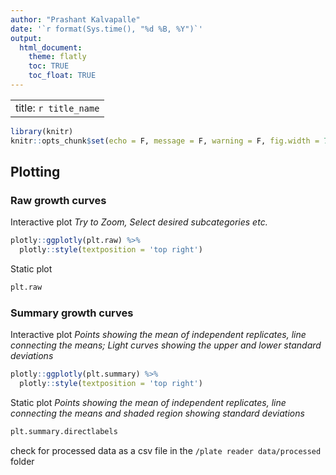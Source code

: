 ```yaml
---
author: "Prashant Kalvapalle"
date: '`r format(Sys.time(), "%d %B, %Y")`'
output: 
  html_document:
    theme: flatly
    toc: TRUE
    toc_float: TRUE
---
```

  
---
title: `r title_name`
---
  
```r
library(knitr)
knitr::opts_chunk$set(echo = F, message = F, warning = F, fig.width = 7, fig.height = 4)

```

## Plotting

### Raw growth curves

Interactive plot
_Try to Zoom, Select desired subcategories etc._

```r

plotly::ggplotly(plt.raw) %>% 
  plotly::style(textposition = 'top right')

```

Static plot

```r

plt.raw

```


### Summary growth curves


Interactive plot
_Points showing the mean of independent replicates, line connecting the means; Light curves showing the upper and lower standard deviations_

```r

plotly::ggplotly(plt.summary) %>% 
  plotly::style(textposition = 'top right')

```

Static plot
_Points showing the mean of independent replicates, line connecting the means and shaded region showing standard deviations_


```r

plt.summary.directlabels

```

check for processed data as a csv file in the `/plate reader data/processed` folder